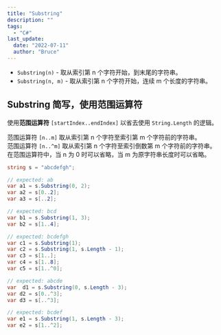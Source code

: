 ```yaml
---
title: "Substring"
description: ""
tags:
  - "C#"
last_update:
  date: "2022-07-11"
  author: "Bruce"
---
```



- `Substring(n)` - 取从索引第 n 个字符开始，到末尾的字符串。
- `Substring(n, m)` - 取从索引第 n 个字符开始，连续 m 个长度的字符串。

## Substring 简写，使用范围运算符

使用**范围运算符** `[startIndex..endIndex]` 以省去使用 `String.Length` 的逻辑。

范围运算符 `[n..m]` 取从<TH>索引第 n 个字符</TH>至<TH>索引第 m 个字符前</TH>的字符串。  
范围运算符 `[n..^m]` 取从<TH>索引第 n 个字符</TH>至<TH>索引倒数第 m 个字符前</TH>的字符串。  
在范围运算符中，当 <TH>n 为 0 时可以省略</TH>，当 <TH>m 为原字符串长度</TH>时<TH>可以省略</TH>。

```csharp title="C#" showLineNumbers
string s = "abcdefgh";

// expected: ab
var a1 = s.Substring(0, 2);
var a2 = s[0..2];
var a3 = s[..2];

// expected: bcd
var b1 = s.Substring(1, 3);
var b2 = s[1..4];

// expected: bcdefgh
var c1 = s.Substring(1);
var c2 = s.Substring(1, s.Length - 1);
var c3 = s[1..];
var c4 = s[1..8];
var c5 = s[1..^0];

// expected: abcde
var  d1 = s.Substring(0, s.Length - 3);
var d2 = s[0..^3];
var d3 = s[..^3];

// expected: bcdef
var e1 = s.Substring(1, s.Length - 3);
var e2 = s[1..^2];
```
